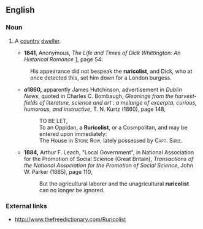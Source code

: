 ==English==

===Noun===
{{en-noun}}

# {{rare}} A [[country]] [[dweller]].
#*'''1841''', Anonymous, ''The Life and Times of Dick Whittington: An Historical Romance'' [http://books.google.com/books?id=kAYoAAAAMAAJ], page 54:
#:His appearance did not bespeak the '''ruricolist''', and Dick, who at once detected this, set him down for a London burgess.
#*'''''a''1860,''' apparently James Hutchinson, advertisement in ''Dublin News'', quoted in Charles C. Bombaugh, ''Gleanings from the harvest-fields of literature, science and art : a melange of excerpta, curious, humorous, and instructive'', T. N. Kurtz (1860), page 148,
#*:TO BE LET,
#*:To an Oppidan, a '''Ruricolist''', or a Cosmpolitan, and may be entered upon immediately:
#*:The House in <span style="font-variant:small-caps">Stone Row</span>, lately possessed by <span style="font-variant:small-caps">Capt. Siree</span>.
#*'''1884,''' Arthur F. Leach, "Local Government", in National Association for the Promotion of Social Science (Great Britain), ''Transactions of the National Association for the Promotion of Social Science'', John W. Parker (1885), page 110,
#*:But the agricultural laborer and the unagricultural '''ruricolist''' can no longer be ignored.

===External links===
*http://www.thefreedictionary.com/Ruricolist